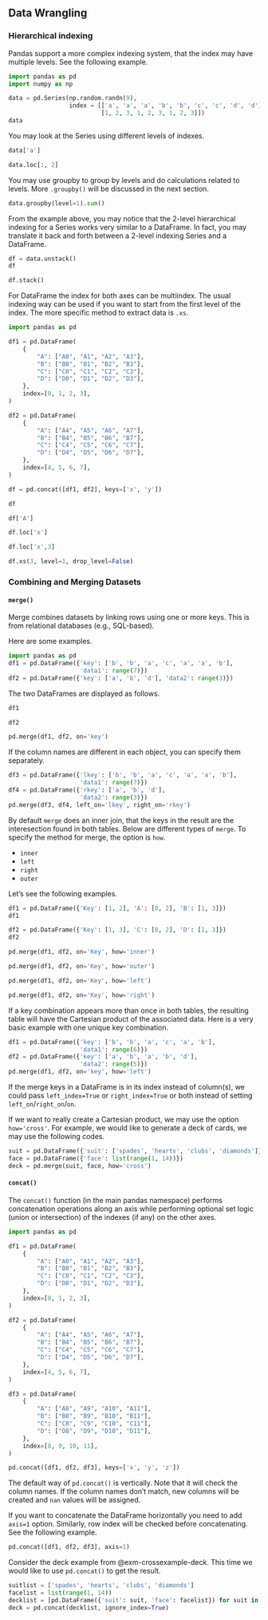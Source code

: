 
## Data Wrangling

### Hierarchical indexing {#sec-hierindexing}
Pandas support a more complex indexing system, that the index may have multiple levels. See the following example.


::: {$exm-}

```python
import pandas as pd
import numpy as np

data = pd.Series(np.random.randn(9),
                 index = [['a', 'a', 'a', 'b', 'b', 'c', 'c', 'd', 'd'],
                          [1, 2, 3, 1, 2, 3, 1, 2, 3]])
data
```
You may look at the Series using different levels of indexes.

```python
data['a']
```

```python
data.loc[:, 2]
```

You may use groupby to group by levels and do calculations related to levels. More `.groupby()` will be discussed in the next section. 

```python
data.groupby(level=1).sum()
```


:::




From the example above, you may notice that the 2-level hierarchical indexing for a Series works very similar to a DataFrame. In fact, you may translate it back and forth between a 2-level indexing Series and a DataFrame.

```python
df = data.unstack()
df
```

```python
df.stack()
```

For DataFrame the index for both axes can be multiindex. The usual indexing way can be used if you want to start from the first level of the index. The more specific method to extract data is `.xs`.



::: {#exm-}

```python
import pandas as pd

df1 = pd.DataFrame(
    {
        "A": ["A0", "A1", "A2", "A3"],
        "B": ["B0", "B1", "B2", "B3"],
        "C": ["C0", "C1", "C2", "C3"],
        "D": ["D0", "D1", "D2", "D3"],
    },
    index=[0, 1, 2, 3],
)

df2 = pd.DataFrame(
    {
        "A": ["A4", "A5", "A6", "A7"],
        "B": ["B4", "B5", "B6", "B7"],
        "C": ["C4", "C5", "C6", "C7"],
        "D": ["D4", "D5", "D6", "D7"],
    },
    index=[4, 5, 6, 7],
)

df = pd.concat([df1, df2], keys=['x', 'y'])
```


```python
df
```

```python
df['A']
```

```python
df.loc['x']
```

```python
df.loc['x',3]
```
```python
df.xs(3, level=1, drop_level=False)
```
:::



### Combining and Merging Datasets

#### `merge()`
Merge combines datasets by linking rows using one or more keys. This is from relational databases (e.g., SQL-based). 

Here are some examples. 

::: {#exm-}

```python
import pandas as pd
df1 = pd.DataFrame({'key': ['b', 'b', 'a', 'c', 'a', 'a', 'b'],
                    'data1': range(7)})
df2 = pd.DataFrame({'key': ['a', 'b', 'd'], 'data2': range(3)})
```
The two DataFrames are displayed as follows.

```python
df1
```

```python
df2
```

```python
pd.merge(df1, df2, on='key')
```
If the column names are different in each object, you can specify them separately.

```python
df3 = pd.DataFrame({'lkey': ['b', 'b', 'a', 'c', 'a', 'a', 'b'],
                    'data1': range(7)})
df4 = pd.DataFrame({'rkey': ['a', 'b', 'd'],
                    'data2': range(3)})
pd.merge(df3, df4, left_on='lkey', right_on='rkey')
```

:::

By default `merge` does an inner join, that the keys in the result are the interesection found in both tables. Below are different types of `merge`. To specify the method for merge, the option is `how`.

- `inner`
- `left`
- `right`
- `outer`

Let's see the following examples.




::: {.grid}

::: {.g-col-6}
```python
df1 = pd.DataFrame({'Key': [1, 2], 'A': [0, 2], 'B': [1, 3]})
df1
```
:::

::: {.g-col-6}
```python
df2 = pd.DataFrame({'Key': [1, 3], 'C': [0, 2], 'D': [1, 3]})
df2
```
:::

:::



::: {.grid}


::: {.g-col-6}
```python
pd.merge(df1, df2, on='Key', how='inner')
```
:::


::: {.g-col-6}
```python
pd.merge(df1, df2, on='Key', how='outer')
```
:::

:::



::: {.grid}


::: {.g-col-6}
```python
pd.merge(df1, df2, on='Key', how='left')
```
:::

::: {.g-col-6}
```python
pd.merge(df1, df2, on='Key', how='right')
```
:::

:::



::: {.callout-note}
If a key combination appears more than once in both tables, the resulting table will have the Cartesian product of the associated data. Here is a very basic example with one unique key combination.

```python
df1 = pd.DataFrame({'key': ['b', 'b', 'a', 'c', 'a', 'b'],
                    'data1': range(6)})
df2 = pd.DataFrame({'key': ['a', 'b', 'a', 'b', 'd'],
                    'data2': range(5)})
pd.merge(df1, df2, on='key', how='left')
```
:::


::: {.callout-note} 
If the merge keys in a DataFrame is in its index instead of column(s), we could pass `left_index=True` or `right_index=True` or both instead of setting `left_on`/`right_on`/`on`.
:::


::: {#exm-crossexample-deck}
If we want to really create a Cartesian product, we may use the option `how='cross'`. For example, we would like to generate a deck of cards, we may use the following codes.

```python
suit = pd.DataFrame({'suit': ['spades', 'hearts', 'clubs', 'diamonds']})
face = pd.DataFrame({'face': list(range(1, 14))})
deck = pd.merge(suit, face, how='cross')
```
:::



#### `concat()`
The `concat()` function (in the main pandas namespace) performs concatenation operations along an axis while performing optional set logic (union or intersection) of the indexes (if any) on the other axes.  


```python
import pandas as pd

df1 = pd.DataFrame(
    {
        "A": ["A0", "A1", "A2", "A3"],
        "B": ["B0", "B1", "B2", "B3"],
        "C": ["C0", "C1", "C2", "C3"],
        "D": ["D0", "D1", "D2", "D3"],
    },
    index=[0, 1, 2, 3],
)

df2 = pd.DataFrame(
    {
        "A": ["A4", "A5", "A6", "A7"],
        "B": ["B4", "B5", "B6", "B7"],
        "C": ["C4", "C5", "C6", "C7"],
        "D": ["D4", "D5", "D6", "D7"],
    },
    index=[4, 5, 6, 7],
)

df3 = pd.DataFrame(
    {
        "A": ["A8", "A9", "A10", "A11"],
        "B": ["B8", "B9", "B10", "B11"],
        "C": ["C8", "C9", "C10", "C11"],
        "D": ["D8", "D9", "D10", "D11"],
    },
    index=[8, 9, 10, 11],
)

pd.concat([df1, df2, df3], keys=['x', 'y', 'z'])
```

The default way of `pd.concat()` is vertically. Note that it will check the column names. If the column names don't match, new columns will be created and `nan` values will be assigned. 

If you want to concatenate the DataFrame horizontally you need to add `axis=1` option.
Similarly, row index will be checked before concatenating. See the following example.

::: {#exm-}
```python
pd.concat([df1, df2, df3], axis=1)
```
:::



::: {#exm-}
Consider the deck example from @exm-crossexample-deck. This time we would like to use `pd.concat()` to get the result.

```python
suitlist = ['spades', 'hearts', 'clubs', 'diamonds']
facelist = list(range(1, 14))
decklist = [pd.DataFrame({'suit': suit, 'face': facelist}) for suit in suitlist]
deck = pd.concat(decklist, ignore_index=True)
```

:::
